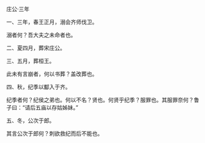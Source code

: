 

庄公·三年

一、三年，春王正月，溺会齐师伐卫。

溺者何？吾大夫之未命者也。

二、夏四月，葬宋庄公。

三、五月，葬桓王。

此未有言崩者，何以书葬？盖改葬也。

四、秋，纪季以酅入于齐。

纪季者何？纪侯之弟也。何以不名？贤也。何贤乎纪季？服罪也。其服罪奈何？鲁子曰：“请后五庙以存姑姊妹。”

五、冬，公次于郎。

其言公次于郎何？刺欲救纪而后不能也。

